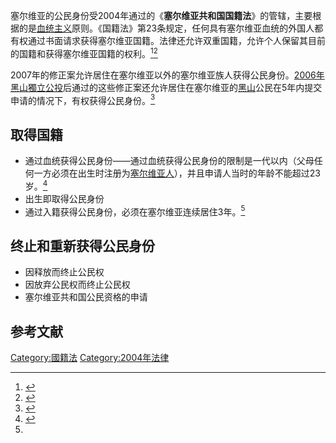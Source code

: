 {{Infobox legislation
| short_title = 塞尔维亚共和国<br/>国籍法
| legislature = [[国民议会_(塞尔维亚)|国民议会]]
| image = Coat of arms of Serbia.svg
| imagesize = 
| imagealt = 
| caption = 
| long_title = 规定塞尔维亚共和国公民身份的法令
| citation = 
| territorial_extent = 
| enacted_by = 塞尔维亚政府
| date_enacted = 2004年12月29日
| date_passed = 2004年12月14日
| enacted_by2 = 
| date_enacted2 = 
| date_passed2 = 
| date_assented = 
| royal_assent = 
| date_signed = 
| signed_by = 
| date_commenced = 
| date_of_expiry = 
| date_repealed = 
| administered_by = 
| bill = 
| bill_citation = 
| bill_date = 
| introduced_by = 
| 1st_reading = 
| 2nd_reading = 
| 3rd_reading = 
| conf_committee_passed = 
| committee_report = 
| bill2 = 
| bill_citation2 = 
| bill_date2 = 
| introduced_by2 = 
| 1st_reading2 = 
| 2nd_reading2 = 
| 3rd_reading2 = 
| conf_committee_passed2 = 
| committee_report2 = 
| date_conf_committee = 
| white_paper = 
| amendments = 
| repeals = 
| related_legislation = 
| summary = 
| keywords = 
| status = current
}}

塞尔维亚的公民身份受2004年通过的《'''塞尔维亚共和国国籍法'''》的管辖，主要根据的是[[血统主义|血统主义]]原则。《国籍法》第23条规定，任何具有塞尔维亚血统的外国人都有权通过书面请求获得塞尔维亚国籍。法律还允许双重国籍，允许个人保留其目前的国籍和获得塞尔维亚国籍的权利。<ref name=":0">{{cite web|url=http://www.mfa.gov.rs/en/consular-affairs/citizenship|title=Citizenship|website=www.mfa.gov.rs|access-date=2021-02-23|archive-date=2021-02-06|archive-url=https://web.archive.org/web/20210206184132/http://mfa.gov.rs/en/consular-affairs/citizenship}}</ref><ref>{{cite web|url=http://www.bgcentar.org.rs/index.php?option=com_phocadownload&view=category&id=1:usvojeni-zakoni&download=213:zakon-o-drzavljanstvu-republike-srbije&start=40&Itemid=54|title=Zakon o državljanstvu Republike Srbije|language=sr|access-date=2021-02-23|archive-date=2018-10-07|archive-url=https://web.archive.org/web/20181007223249/http://www.bgcentar.org.rs/index.php?option=com_phocadownload&view=category&id=1:usvojeni-zakoni&download=213:zakon-o-drzavljanstvu-republike-srbije&start=40&Itemid=54}}</ref>

2007年的修正案允许居住在塞尔维亚以外的塞尔维亚族人获得公民身份。[[2006年黑山獨立公投|2006年黑山獨立公投]]后通过的这些修正案还允许居住在塞尔维亚的[[黑山|黑山]]公民在5年内提交申请的情况下，有权获得公民身份。<ref>{{cite web|url=http://www.mzd.gov.rs/lat/download/dokumenti/zakonodrzavljanstvu.pdf|title=Izmene zakona o državljanstvu|language=sr|url-status=dead|archive-url=https://web.archive.org/web/20111007143335/http://www.mzd.gov.rs/lat/download/dokumenti/zakonodrzavljanstvu.pdf|archive-date=2011-10-07}}</ref>
== 取得国籍 ==
*通过血统获得公民身份——通过血统获得公民身份的限制是一代以内（父母任何一方必须在出生时注册为[[塞尔维亚人|塞尔维亚人]]），并且申请人当时的年龄不能超过23岁。<ref>{{Cite web | url=http://www.sydney.mfa.gov.rs/consularservicestext.php?subaction=showfull&id=1348565193&ucat=17&template=MeniENG& | title=Consulate General of the Republic of Serbia in Sydney | access-date=2021-02-23 | archive-date=2021-01-17 | archive-url=https://web.archive.org/web/20210117071003/http://www.sydney.mfa.gov.rs/consularservicestext.php?subaction=showfull&id=1348565193&ucat=17&template=MeniENG& }}</ref>
*出生即取得公民身份
*通过入籍获得公民身份，必须在塞尔维亚连续居住3年。<ref name=":0" />
== 终止和重新获得公民身份 ==
*因释放而终止公民权
*因放弃公民权而终止公民权
*塞尔维亚共和国公民资格的申请

== 参考文献 ==
{{reflist}}
{{國籍法}}
[[Category:國籍法|Category:國籍法]]
[[Category:2004年法律|Category:2004年法律]]